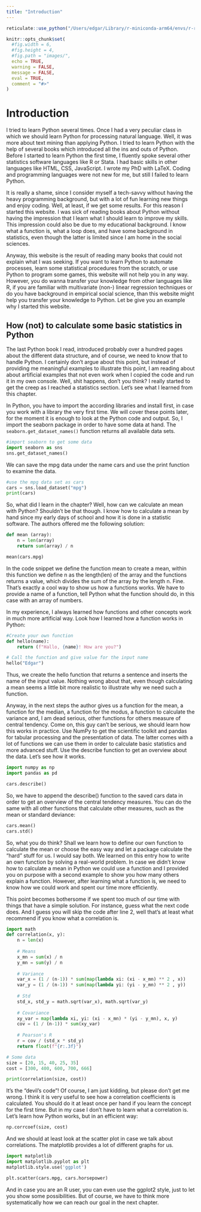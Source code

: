 ```yaml
---
title: "Introduction"
---
```


```r
reticulate::use_python("/Users/edgar/Library/r-miniconda-arm64/envs/r-reticulate/bin/python")

knitr::opts_chunk$set(
  #fig.width = 6,
  #fig.height = 4,
  #fig.path = "images/",
  echo = TRUE,
  warning = FALSE,
  message = FALSE,
  eval = TRUE,
  comment = "#>"
)

```

# Introduction

I tried to learn Python several times. Once I had a very peculiar class in which we should learn Python for processing natural language. Well, it was more about text mining than applying Python. I tried to learn Python with the help of several books which introduced all the ins and outs of Python. Before I started to learn Python the first time, I fluently spoke several other statistics software languages like R or Stata. I had basic skills in other languages like HTML, CSS, JavaScript. I wrote my PhD with LaTeX. Coding and programming languages were not new for me, but still I failed to learn Python.

It is really a shame, since I consider myself a tech-savvy without having the heavy programming background, but with a lot of fun learning new things and enjoy coding. Well, at least, if we get some results. For this reason I started this website. I was sick of reading books about Python without having the impression that I learn what I should learn to improve my skills. This impression could also be due to my educational background. I know what a function is, what a loop does, and have some background in statistics, even though the latter is limited since I am home in the social sciences.

Anyway, this website is the result of reading many books that could not explain what I was seeking. If you want to learn Python to automate processes, learn some statistical procedures from the scratch, or use Python to program some games, this website will not help you in any way. However, you do wanna transfer your knowledge from other languages like R, if you are familiar with multivariate (non-) linear regression techniques or do you have background in empirical social science, than this website might help you transfer your knowledge to Python. Let be give you an example why I started this website.

## How (not) to calculate some basic statistics in Python

The last Python book I read, introduced probably over a hundred pages about the different data structure, and of course, we need to know that to handle Python. I certainly don’t argue about this point, but instead of providing me meaningful examples to illustrate this point, I am reading about about artificial examples that not even work when I copied the code and run it in my own console. Well, shit happens, don’t you think? I really started to get the creep as I reached a statistics section. Let’s see what I learned from this chapter.

In Python, you have to import the according libraries and install first, in case you work with a library the very first time. We will cover these points later, for the moment it is enough to look at the Python code and output. So, I import the seaborn package in order to have some data at hand. The `seaborn.get_dataset_names()` function returns all available data sets.


```python
#import seaborn to get some data
import seaborn as sns
sns.get_dataset_names()
```

 We can save the mpg data under the name cars and use the print function to examine the data.

```python
#use the mpg data set as cars
cars = sns.load_dataset("mpg") 
print(cars)
```


So, what did I learn in the chapter? Well, how can we calculate an mean with Python? Shouldn’t be that though. I know how to calculate a mean by hand since my early days of school and how it is done in a statistic software. The authors offered me the following solution:

```python
def mean (array): 
    n = len(array)
    return sum(array) / n

mean(cars.mpg)
```

In the code snippet we define the function mean to create a mean, within this function we define n as the length(len) of the array and the functions returns a value, which divides the sum of the array by the length n. Fine. That’s exactly a cool way to show us how a functions works. We have to provide a name of a function, tell Python what the function should do, in this case with an array of numbers.

In my experience, I always learned how functions and other concepts work in much more artificial way. Look how I learned how a function  works in Python:

```python
#Create your own function
def hello(name):
    return (f"Hallo, {name}! How are you?")

# Call the function and give value for the input name
hello("Edgar")
```

Thus, we create the hello function that returns a sentence and inserts the name of the input value. Nothing wrong about that, even though calculating a mean seems a little bit more realistic to illustrate why we need such a function.

Anyway, in the next steps the author gives us a function for the mean, a function for the median, a function for the modus, a function to calculate the variance and, I am dead serious, other functions for others measure of central tendency. Come on, this guy can’t be serious, we should learn how this works in practice. Use NumPy to get the scientific toolkit and pandas for tabular processing and the presentation of data. The latter comes with a lot of functions we can use them in order to calculate basic statistics and more advanced stuff. Use the describe function to get an overview about the data. Let’s see how it works.

```python
import numpy as np
import pandas as pd

cars.describe()
```


So, we have to append the describe() function to the saved cars data in order to get an overview of the central tendency measures. You can do the same with all other functions that calculate other measures, such as the mean or standard deviance:

```python
cars.mean()
cars.std()
```

So, what you do think? Shall we learn how to define our own function to calculate the mean or choose the easy way and let a package calculate the “hard” stuff for us. I would say both. We learned on this entry how to write an own function by solving a real-world problem. In case we didn’t know how to calculate a mean in Python we could use a function and I provided you on purpose with a second example to show you how many others explain a function. However, after learning what a function is, we need to know how we could work and spent our time more efficiently.

This point becomes bothersome if we spent too much of our time with things that have a simple solution. For instance, guess what the next code does. And I guess you will skip the code after line 2, well that’s at least what recommend if you know what a correlation is.


```python
import math
def correlation(x, y):
    n = len(x) 
    
    # Means
    x_mn = sum(x) / n 
    y_mn = sum(y) / n
    
    # Variance
    var_x = (1 / (n-1)) * sum(map(lambda xi: (xi - x_mn) ** 2 , x)) 
    var_y = (1 / (n-1)) * sum(map(lambda yi: (yi - y_mn) ** 2 , y))
    
    # Std
    std_x, std_y = math.sqrt(var_x), math.sqrt(var_y)
    
    # Covariance
    xy_var = map(lambda xi, yi: (xi - x_mn) * (yi - y_mn), x, y) 
    cov = (1 / (n-1)) * sum(xy_var)
    
    # Pearson's R
    r = cov / (std_x * std_y) 
    return float(f"{r:.3f}")

# Some data
size = [20, 15, 40, 25, 35]
cost = [300, 400, 600, 700, 666]

print(correlation(size, cost))
```

It’s the “devil’s code”! Of course, I am just kidding, but please don’t get me wrong. I think it is very useful to see how a correlation coefficients is calculated. You should do it at least once per hand if you learn the concept for the first time. But in my case I don’t have to learn what a correlation is. Let’s learn how Python works, but in an efficient way:

```python
np.corrcoef(size, cost)
```

And we should at least look at the scatter plot in case we talk about correlations. The matplotlib provides a lot of different graphs for us.


```python
import matplotlib
import matplotlib.pyplot as plt
matplotlib.style.use('ggplot')

plt.scatter(cars.mpg, cars.horsepower)
```

And in case you are an R user, you can even use the ggplot2 style, just to let you show some possibilities. But of course, we have to think more systematically how we can reach our goal in the next chapter.







